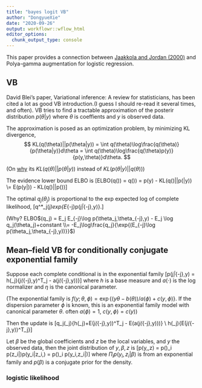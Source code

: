 ```yaml
---
title: "bayes logit VB"
author: "DongyueXie"
date: "2020-09-26"
output: workflowr::wflow_html
editor_options:
  chunk_output_type: console
---
```



This paper provides a connection between [Jaakkola and Jordan (2000)](https://link.springer.com/article/10.1023/A:1008932416310) and Polya-gamma augmentation for logistic regression.

## VB

David Blei's paper, Variational inference: A review for statisticians, has been cited a lot as good VB introduction.(I guess I should re-read it several times, and often). VB tries to find a tractable approximation of the posterir distribution $p(\theta|y)$ where $\theta$ is coeffients and $y$ is observed data. 

The approximation is posed as an optimization problem, by minimizing KL divergence, 
$$
KL(q(\theta)||p(\theta|y)) = \int q(\theta)\log\frac{q(\theta)}{p(\theta|y)}d\theta = \int q(\theta)\log\frac{q(\theta)p(y)}{p(y,\theta)}d\theta.
$$


(On [why](kl.html) its $KL(q(\theta)||p(\theta|y))$ instead of $KL(p(\theta|y)||q(\theta))$)

The evidence lower bound ELBO is 
\[ELBO(q(\theta)) = \int q(\theta))\log\frac{p(y,\theta)}{q(\theta)} = \log p(y) - KL(q(\theta)||p(\theta|y)) \\= E(\log p(y|\theta)) - KL(q(\theta)||p(\theta))\]

The optimal $q_j(\theta_j)$ is proportional to the exp expected log of complete likelihood,
\[q^*_j(\theta_j)\propto exp\{E_{-j}\log p(\theta_j|\theta_{-j},y)\}.\]

(Why? ELBO$(q_j) = E_j E_{-j}\log p(\theta_j,\theta_{-j},y) - E_j \log q_j(\theta_j)+constant \\= -E_j\log\frac{q_j}{\exp{(E_{-j}\log p(\theta_j,\theta_{-j},y))}}$)

## Mean–field VB for conditionally conjugate exponential family

Suppose each complete conditional is in the exponential family
\[p(\theta_j|\theta_{-j},y) = h(\theta_j)\exp\{\eta_j(\theta_{-j},y)^T\theta_j - a(\eta_j(\theta_{-j},y))\}\]
where $h$ is a base measure and $a(\cdot)$ is the log normalizer and $\eta$ is the canonical parameter.

(The exponential family is $f(y;\theta,\phi) = \exp\{(y\theta-b(\theta))/a(\phi)+c(y,\phi)\}$. If the dispersion parameter $\phi$ is known, this is an exponential family model with canonical parameter $\theta$. often $a(\phi)=1$, $c(y,\phi) = c(y)$)

Then the update is 
\[q_j(\theta_j)\propto \exp\{\log h(\theta_j)+E(\eta_j(\theta_{-j},y))^T\theta_j - E(a(\eta_j(\theta_{-j},y)))\}
\\ \propto h(\theta_j)\exp\{E(\eta_j(\theta_{-j},y))^T\theta_j\}\]

Let $\beta$ be the global coefficients and $z$ be the local variables, and $y$ the observed data, then the joint distribution of $y,\beta,z$ is 
\[p(y,\beta,z) = p(\beta)\Pi_i p(z_i|\beta)p(y_i|z_i,\beta) = p(\beta)\Pi_i p(y_i,z_i|\beta)\]
 where $\Pi_i p(y_i,z_i|\beta)$ is from an exponential family and $p(\beta)$ is a conjugate prior for the density.


 
### logistic likelihood






